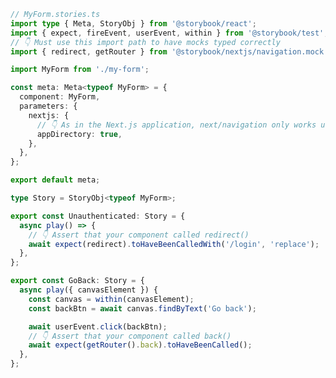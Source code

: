 ```ts
// MyForm.stories.ts
import type { Meta, StoryObj } from '@storybook/react';
import { expect, fireEvent, userEvent, within } from '@storybook/test';
// 👇 Must use this import path to have mocks typed correctly
import { redirect, getRouter } from '@storybook/nextjs/navigation.mock';

import MyForm from './my-form';

const meta: Meta<typeof MyForm> = {
  component: MyForm,
  parameters: {
    nextjs: {
      // 👇 As in the Next.js application, next/navigation only works using App Router
      appDirectory: true,
    },
  },
};

export default meta;

type Story = StoryObj<typeof MyForm>;

export const Unauthenticated: Story = {
  async play() => {
    // 👇 Assert that your component called redirect()
    await expect(redirect).toHaveBeenCalledWith('/login', 'replace');
  },
};

export const GoBack: Story = {
  async play({ canvasElement }) {
    const canvas = within(canvasElement);
    const backBtn = await canvas.findByText('Go back');

    await userEvent.click(backBtn);
    // 👇 Assert that your component called back()
    await expect(getRouter().back).toHaveBeenCalled();
  },
};
```
